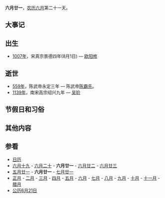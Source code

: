 {{Lunar06Calendar}}
'''六月廿一'''，[[农历|农历]][[六月_(农历)|六月]]第二十一天。

==大事记==

==出生==
*[[1007年|1007年]]，宋真宗景德四年(8月1日) — [[欧阳修|欧阳修]]

==逝世==
*[[559年|559年]]，陈武帝永定三年 — 陈武帝[[陈霸先|陈霸先]]。
*[[1139年|1139年]]，南宋高宗绍兴九年 — [[吴玠|吴玠]]

==节假日和习俗==

==其他内容==

==参看==
*[[历史上的今天|日历]]
*[[六月十九|六月十九]] - [[六月二十|六月二十]] - '''六月廿一''' - [[六月廿二|六月廿二]] - [[六月廿三|六月廿三]] 
*[[五月廿一|五月廿一]] - '''六月廿一''' - [[七月廿一|七月廿一]]
*[[正月|正月]] - [[二月_(农历)|二月]] - [[三月_(农历)|三月]] - [[四月_(农历)|四月]] - [[五月_(农历)|五月]] - [[六月_(农历)|六月]] - [[七月_(农历)|七月]] - [[八月_(农历)|八月]] - [[九月_(农历)|九月]] - [[十月_(农历)|十月]] - [[十一月_(农历)|十一月]] - [[腊月|腊月]]
*[[公历|公历]][[6月21日|6月21日]]
